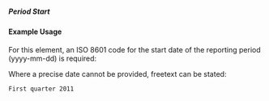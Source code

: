 ===== Period Start ===== 
{{for revision 1.03}}
==== Example Usage ====

For this element, an ISO 8601 code for the start date of the reporting period (yyyy-mm-dd) is required:

<code xml>
<period-start iso-date="2011-01-01"/>
</code>

Where a precise date cannot be provided, freetext can be stated:

<code xml>
<period-start>First quarter 2011</period-start>
</code>
